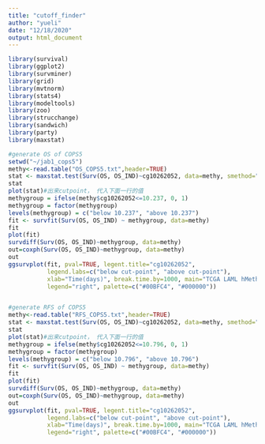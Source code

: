 ```yaml
---
title: "cutoff_finder"
author: "yueli"
date: "12/18/2020"
output: html_document
---
```


```r
library(survival)
library(ggplot2)
library(survminer)
library(grid)
library(mvtnorm)
library(stats4)
library(modeltools)
library(zoo)
library(strucchange)
library(sandwich)
library(party)
library(maxstat)

#generate OS of COPS5
setwd("~/jab1_cops5")
methy<-read.table("OS_COPS5.txt",header=TRUE)
stat <- maxstat.test(Surv(OS, OS_IND)~cg10262052, data=methy, smethod="LogRank", pmethod="exactGauss", abseps=0.01)
stat
plot(stat)#出来cutpoint， 代入下面一行的值
methygroup = ifelse(methy$cg10262052<=10.237, 0, 1)
methygroup = factor(methygroup)
levels(methygroup) = c("below 10.237", "above 10.237")
fit <- survfit(Surv(OS, OS_IND) ~ methygroup, data=methy)
fit
plot(fit)
survdiff(Surv(OS, OS_IND)~methygroup, data=methy)
out=coxph(Surv(OS, OS_IND)~methygroup, data=methy)
out
ggsurvplot(fit, pval=TRUE, legent.title="cg10262052",
           legend.labs=c("below cut-point", "above cut-point"),
           xlab="Time(days)", break.time.by=1000, main="TCGA LAML hMethyl 450 - cg10262052",
           legend="right", palette=c("#00BFC4", "#000000"))


#generate RFS of COPS5
methy<-read.table("RFS_COPS5.txt",header=TRUE)
stat <- maxstat.test(Surv(OS, OS_IND)~cg10262052, data=methy, smethod="LogRank", pmethod="exactGauss", abseps=0.01)
stat
plot(stat)#出来cutpoint， 代入下面一行的值
methygroup = ifelse(methy$cg10262052<=10.796, 0, 1)
methygroup = factor(methygroup)
levels(methygroup) = c("below 10.796", "above 10.796")
fit <- survfit(Surv(OS, OS_IND) ~ methygroup, data=methy)
fit
plot(fit)
survdiff(Surv(OS, OS_IND)~methygroup, data=methy)
out=coxph(Surv(OS, OS_IND)~methygroup, data=methy)
out
ggsurvplot(fit, pval=TRUE, legent.title="cg10262052",
           legend.labs=c("below cut-point", "above cut-point"),
           xlab="Time(days)", break.time.by=1000, main="TCGA LAML hMethyl 450 - cg10262052",
           legend="right", palette=c("#00BFC4", "#000000"))
```

